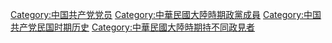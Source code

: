 [[Category:中国共产党党员|Category:中国共产党党员]]
[[Category:中華民國大陸時期政黨成員|Category:中華民國大陸時期政黨成員]]
[[Category:中国共产党民国时期历史|Category:中国共产党民国时期历史]]
[[Category:中華民國大陸時期持不同政見者|Category:中華民國大陸時期持不同政見者]]